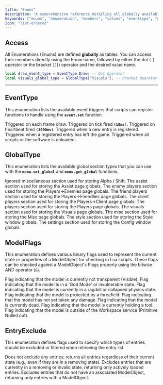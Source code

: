 ```yaml
---
title: "Enums"
description: "A comprehensive reference detailing all globally available Enumeration (Enum) tables, their members, and associated numerical values."
keywords: ["enums", "enumeration", "members", "values", "eventtype", "globaltype", "modelflags", "entryexclude", "reference", "table", "definition"]
icon: "list-ordered"
---
```


## Access

All Enumerations (Enums) are defined **globally** as tables. You can access their members directly using the Enum name, followed by either the dot (`.`) operator or the bracket (`[]`) operator and the desired value name.

```lua
local draw_event_type = EventType.Draw; -- Dot Operator
local visuals_global_type = GlobalType["Visuals"]; -- Bracket Operator
```

---

## EventType

This enumeration lists the available event triggers that scripts can register functions to handle using the **`event.set`** function.

<ParamField path="Draw" type="number"> Triggered on each frame draw.</ParamField>
<ParamField path="Tick" type="number"> Triggered on tick fired **`(10ms)`**.</ParamField>
<ParamField path="Heartbeat" type="number"> Triggered on heartbeat fired **`(1000ms)`**.</ParamField>
<ParamField path="Join" type="number"> Triggered when a new entry is registered.</ParamField>
<ParamField path="Leave" type="number"> Triggered when a registered entry has left the game.</ParamField>
<ParamField path="Unload" type="number"> Triggered when all scripts or the software is unloaded.</ParamField>

## GlobalType

This enumeration lists the available global section types that you can use with the **`menu.set_global`** and **`menu.get_global`** functions.

<ParamField path="Ignore" type="number"> Ignored miscellaneous section used for storing Alpha / Shift.</ParamField>
<ParamField path="Assist" type="number"> The assist section used for storing the Assist page globals.</ParamField>
<ParamField path="PlayersEnemy" type="number"> The enemy players section used for storing the Players->Enemies page globals.</ParamField>
<ParamField path="PlayersFriends" type="number"> The friend players section used for storing the Players->Friendlies page globals.</ParamField>
<ParamField path="PlayersClient" type="number"> The client players section used for storing the Players->Client page globals.</ParamField>
<ParamField path="Players" type="number"> The players section used for storing the Players page globals.</ParamField>
<ParamField path="Visuals" type="number"> The visuals section used for storing the Visuals page globals.</ParamField>
<ParamField path="Misc" type="number"> The misc section used for storing the Misc page globals.</ParamField>
<ParamField path="Style" type="number"> The style section used for storing the Style window globals.</ParamField>
<ParamField path="Settings" type="number"> The settings section used for storing the Config window globals.</ParamField>

## ModelFlags

This enumeration defines various binary flags used to represent the current state or properties of a ModelObject for checking in Lua scripts. These flags can be checked against a ModelObject's Flags property using the bitwise AND operator (`&`).

<ParamField path="Visible" type="number"> Flag indicating that the model is currently not transparent (Visible).</ParamField>
<ParamField path="Godded" type="number"> Flag indicating that the model is in a 'God Mode' or invulnerable state.</ParamField>
<ParamField path="Ragdoll" type="number"> Flag indicating that the model is currently in a ragdoll or collapsed physics state.</ParamField>
<ParamField path="Forcefield" type="number"> Flag indicating that the model is protected by a forcefield.</ParamField>
<ParamField path="Undamaged" type="number"> Flag indicating that the model has not yet taken any damage.</ParamField>
<ParamField path="Dead" type="number"> Flag indicating that the model is currently dead.</ParamField>
<ParamField path="Tool" type="number"> Flag indicating that the model is currently holding a tool.</ParamField>
<ParamField path="Void" type="number"> Flag indicating that the model is outside of the Workspace service (Primitive Nulled out).</ParamField>

## EntryExclude

This enumeration defines flags used to specify which types of entries should be excluded or filtered when retrieving the entry list.

<ParamField path="None" type="number"> Does not exclude any entries; returns all entries regardless of their current state (e.g., even if they are in a removing state).</ParamField>
<ParamField path="Valid" type="number"> Excludes entries that are currently in a removing or invalid state, returning only actively loaded entries.</ParamField>
<ParamField path="Model" type="number"> Excludes entries that do not have an associated ModelObject, returning only entries with a ModelObject.</ParamField>